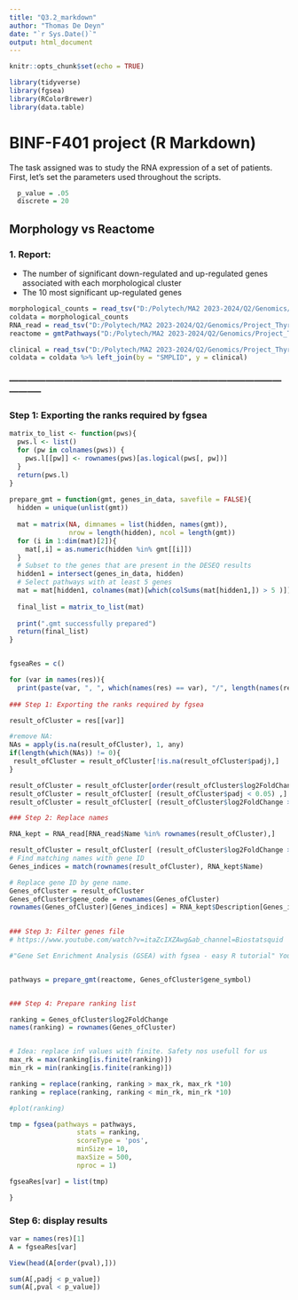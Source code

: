```yaml
---
title: "Q3.2_markdown"
author: "Thomas De Deyn"
date: "`r Sys.Date()`"
output: html_document
---
```



```r
knitr::opts_chunk$set(echo = TRUE)
```


```r

library(tidyverse)
library(fgsea)
library(RColorBrewer)
library(data.table)

```

# BINF-F401 project (R Markdown)

The task assigned was to study the RNA expression of a set of patients. First, let's set the parameters used throughout the scripts.

```r
  p_value = .05
  discrete = 20
```

## Morphology vs Reactome

### 1. Report:

-   The number of significant down-regulated and up-regulated genes associated with each morphological cluster
-   The 10 most significant up-regulated genes

```r
morphological_counts = read_tsv("D:/Polytech/MA2 2023-2024/Q2/Genomics/Project_ThyroidGland/Data_ThyroidGland/OG/morphological_counts_lunit_dino.tsv")
coldata = morphological_counts
RNA_read = read_tsv("D:/Polytech/MA2 2023-2024/Q2/Genomics/Project_ThyroidGland/Data_ThyroidGland/OG/RNA_read_counts.tsv")
reactome = gmtPathways("D:/Polytech/MA2 2023-2024/Q2/Genomics/Project_ThyroidGland/Data_ThyroidGland/OG/c2.cp.reactome.v7.5.1.symbols.gmt")

clinical = read_tsv("D:/Polytech/MA2 2023-2024/Q2/Genomics/Project_ThyroidGland/Data_ThyroidGland/OG/clinical_data.tsv")
coldata = coldata %>% left_join(by = "SMPLID", y = clinical)

```

### -----------------------------------------------------------------------------------------------------

### Step 1: Exporting the ranks required by fgsea

```r

matrix_to_list <- function(pws){
  pws.l <- list()
  for (pw in colnames(pws)) {
    pws.l[[pw]] <- rownames(pws)[as.logical(pws[, pw])]
  }
  return(pws.l)
}
  
prepare_gmt = function(gmt, genes_in_data, savefile = FALSE){
  hidden = unique(unlist(gmt))
  
  mat = matrix(NA, dimnames = list(hidden, names(gmt)), 
               nrow = length(hidden), ncol = length(gmt))
  for (i in 1:dim(mat)[2]){
    mat[,i] = as.numeric(hidden %in% gmt[[i]])
  }
  # Subset to the genes that are present in the DESEQ results
  hidden1 = intersect(genes_in_data, hidden)
  # Select pathways with at least 5 genes
  mat = mat[hidden1, colnames(mat)[which(colSums(mat[hidden1,]) > 5 )]]
  
  final_list = matrix_to_list(mat)
  
  print(".gmt successfully prepared")
  return(final_list)
}


fgseaRes = c()

for (var in names(res)){
  print(paste(var, ", ", which(names(res) == var), "/", length(names(res))))
  
### Step 1: Exporting the ranks required by fgsea

result_ofCluster = res[[var]]

#remove NA: 
NAs = apply(is.na(result_ofCluster), 1, any)
if(length(which(NAs)) != 0){
 result_ofCluster = result_ofCluster[!is.na(result_ofCluster$padj),]
}

result_ofCluster = result_ofCluster[order(result_ofCluster$log2FoldChange, decreasing = TRUE),]
result_ofCluster = result_ofCluster[ (result_ofCluster$padj < 0.05) ,]
result_ofCluster = result_ofCluster[ (result_ofCluster$log2FoldChange > 0) ,]

### Step 2: Replace names

RNA_kept = RNA_read[RNA_read$Name %in% rownames(result_ofCluster),]

result_ofCluster = result_ofCluster[ (result_ofCluster$log2FoldChange > 0) ,]
# Find matching names with gene ID
Genes_indices = match(rownames(result_ofCluster), RNA_kept$Name)

# Replace gene ID by gene name. 
Genes_ofCluster = result_ofCluster
Genes_ofCluster$gene_code = rownames(Genes_ofCluster)
rownames(Genes_ofCluster)[Genes_indices] = RNA_kept$Description[Genes_indices]
    

### Step 3: Filter genes file
# https://www.youtube.com/watch?v=itaZcIXZAwg&ab_channel=Biostatsquid

#"Gene Set Enrichment Analysis (GSEA) with fgsea - easy R tutorial" YouTube, uploaded by Biostatsquid, 10 September 2023 


pathways = prepare_gmt(reactome, Genes_ofCluster$gene_symbol)


### Step 4: Prepare ranking list

ranking = Genes_ofCluster$log2FoldChange
names(ranking) = rownames(Genes_ofCluster)


# Idea: replace inf values with finite. Safety nos usefull for us
max_rk = max(ranking[is.finite(ranking)])
min_rk = min(ranking[is.finite(ranking)])

ranking = replace(ranking, ranking > max_rk, max_rk *10)
ranking = replace(ranking, ranking < min_rk, min_rk *10)

#plot(ranking)

tmp = fgsea(pathways = pathways, 
                 stats = ranking, 
                 scoreType = 'pos', 
                 minSize = 10,
                 maxSize = 500, 
                 nproc = 1)

fgseaRes[var] = list(tmp)

}
```



### Step 6: display results

```r

var = names(res)[1]
A = fgseaRes[var]

View(head(A[order(pval),]))

sum(A[,padj < p_value])
sum(A[,pval < p_value])

```